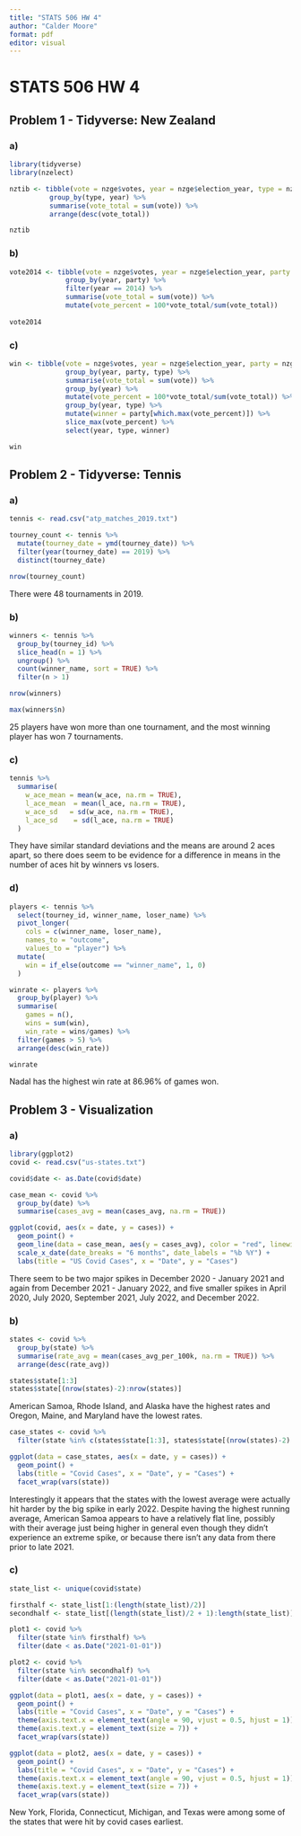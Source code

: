 ```yaml
---
title: "STATS 506 HW 4"
author: "Calder Moore"
format: pdf
editor: visual
---
```


# STATS 506 HW 4

## Problem 1 - Tidyverse: New Zealand

### a)

```r
library(tidyverse)
library(nzelect)

nztib <- tibble(vote = nzge$votes, year = nzge$election_year, type = nzge$voting_type) %>%
          group_by(type, year) %>%
          summarise(vote_total = sum(vote)) %>%
          arrange(desc(vote_total))

nztib
```

### b)

```r
vote2014 <- tibble(vote = nzge$votes, year = nzge$election_year, party = nzge$party) %>%
              group_by(year, party) %>%
              filter(year == 2014) %>%
              summarise(vote_total = sum(vote)) %>%
              mutate(vote_percent = 100*vote_total/sum(vote_total))
              
vote2014          
```

### c)

```r
win <- tibble(vote = nzge$votes, year = nzge$election_year, party = nzge$party, type = nzge$voting_type) %>%
              group_by(year, party, type) %>%
              summarise(vote_total = sum(vote)) %>%
              group_by(year) %>%
              mutate(vote_percent = 100*vote_total/sum(vote_total)) %>%
              group_by(year, type) %>%
              mutate(winner = party[which.max(vote_percent)]) %>%
              slice_max(vote_percent) %>%
              select(year, type, winner)

win  
```

## Problem 2 - Tidyverse: Tennis

### a)

```r
tennis <- read.csv("atp_matches_2019.txt")

tourney_count <- tennis %>%
  mutate(tourney_date = ymd(tourney_date)) %>%
  filter(year(tourney_date) == 2019) %>%
  distinct(tourney_date)

nrow(tourney_count)
```

There were 48 tournaments in 2019.

### b)

```r
winners <- tennis %>%
  group_by(tourney_id) %>%
  slice_head(n = 1) %>%
  ungroup() %>%
  count(winner_name, sort = TRUE) %>%
  filter(n > 1)

nrow(winners)

max(winners$n)
```

25 players have won more than one tournament, and the most winning player has won 7 tournaments.

### c)

```r
tennis %>%
  summarise(
    w_ace_mean = mean(w_ace, na.rm = TRUE),
    l_ace_mean  = mean(l_ace, na.rm = TRUE),
    w_ace_sd   = sd(w_ace, na.rm = TRUE),
    l_ace_sd    = sd(l_ace, na.rm = TRUE)
  )
```

They have similar standard deviations and the means are around 2 aces apart, so there does seem to be evidence for a difference in means in the number of aces hit by winners vs losers.

### d)

```r
players <- tennis %>%
  select(tourney_id, winner_name, loser_name) %>%
  pivot_longer(
    cols = c(winner_name, loser_name),
    names_to = "outcome",
    values_to = "player") %>%
  mutate(
    win = if_else(outcome == "winner_name", 1, 0)
  )

winrate <- players %>%
  group_by(player) %>%
  summarise(
    games = n(),
    wins = sum(win),
    win_rate = wins/games) %>%
  filter(games > 5) %>%
  arrange(desc(win_rate))

winrate
```

Nadal has the highest win rate at 86.96% of games won.

## Problem 3 - Visualization

### a)

```r
library(ggplot2)
covid <- read.csv("us-states.txt")

covid$date <- as.Date(covid$date)

case_mean <- covid %>%
  group_by(date) %>%
  summarise(cases_avg = mean(cases_avg, na.rm = TRUE))

ggplot(covid, aes(x = date, y = cases)) +
  geom_point() +
  geom_line(data = case_mean, aes(y = cases_avg), color = "red", linewidth = 1) +
  scale_x_date(date_breaks = "6 months", date_labels = "%b %Y") + 
  labs(title = "US Covid Cases", x = "Date", y = "Cases")
```

There seem to be two major spikes in December 2020 - January 2021 and again from December 2021 - January 2022, and five smaller spikes in April 2020, July 2020, September 2021, July 2022, and December 2022.

### b)

```r
states <- covid %>%
  group_by(state) %>%
  summarise(rate_avg = mean(cases_avg_per_100k, na.rm = TRUE)) %>%
  arrange(desc(rate_avg))

states$state[1:3]
states$state[(nrow(states)-2):nrow(states)]
```

American Samoa, Rhode Island, and Alaska have the highest rates and Oregon, Maine, and Maryland have the lowest rates.

```r
case_states <- covid %>%
  filter(state %in% c(states$state[1:3], states$state[(nrow(states)-2):nrow(states)]))

ggplot(data = case_states, aes(x = date, y = cases)) + 
  geom_point() + 
  labs(title = "Covid Cases", x = "Date", y = "Cases") + 
  facet_wrap(vars(state))
```

Interestingly it appears that the states with the lowest average were actually hit harder by the big spike in early 2022. Despite having the highest running average, American Samoa appears to have a relatively flat line, possibly with their average just being higher in general even though they didn't experience an extreme spike, or because there isn't any data from there prior to late 2021.

### c)

```r
state_list <- unique(covid$state)

firsthalf <- state_list[1:(length(state_list)/2)]
secondhalf <- state_list[(length(state_list)/2 + 1):length(state_list)]

plot1 <- covid %>%
  filter(state %in% firsthalf) %>%
  filter(date < as.Date("2021-01-01"))

plot2 <- covid %>%
  filter(state %in% secondhalf) %>%
  filter(date < as.Date("2021-01-01"))

ggplot(data = plot1, aes(x = date, y = cases)) + 
  geom_point() + 
  labs(title = "Covid Cases", x = "Date", y = "Cases") + 
  theme(axis.text.x = element_text(angle = 90, vjust = 0.5, hjust = 1)) +
  theme(axis.text.y = element_text(size = 7)) +
  facet_wrap(vars(state))

ggplot(data = plot2, aes(x = date, y = cases)) + 
  geom_point() + 
  labs(title = "Covid Cases", x = "Date", y = "Cases") + 
  theme(axis.text.x = element_text(angle = 90, vjust = 0.5, hjust = 1)) +
  theme(axis.text.y = element_text(size = 7)) +
  facet_wrap(vars(state))
```

New York, Florida, Connecticut, Michigan, and Texas were among some of the states that were hit by covid cases earliest.
